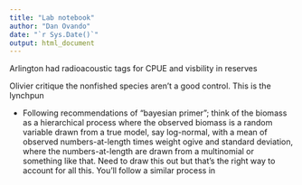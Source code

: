 ```yaml
---
title: "Lab notebook"
author: "Dan Ovando"
date: "`r Sys.Date()`"
output: html_document
---
```


Arlington had radioacoustic tags for CPUE and visbility in reserves 

Olivier critique the nonfished species aren't a good control. This is the lynchpun

* Following recommendations of "bayesian primer"; think of the biomass as a hierarchical process where the observed biomass is a random variable drawn from a true model, say log-normal, with a mean of observed numbers-at-length times weight ogive and standard deviation, where the numbers-at-length are drawn from a multinomial or something like that. Need to draw this out but that's the right way to account for all this. You'll follow a similar process in 



